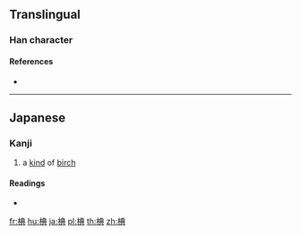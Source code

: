 {{character info/new}}
==Translingual==

===Han character===
{{Han char|rn=75|rad=木|as=08|sn=12|four=|canj=DTBC|ids=⿰木典}}

====References====
* {{Han ref|kx=0537.131|hdz=21232.051|uh=6923|ud=26915}}

----

==Japanese==

===Kanji===
{{ja-kanji|grade=|rs=木08}}

# a [[kind]] of [[birch]]

====Readings====
* {{ja-readings|on=|kun=[[しで]] (shide)}}

[[fr:椣]]
[[hu:椣]]
[[ja:椣]]
[[pl:椣]]
[[th:椣]]
[[zh:椣]]